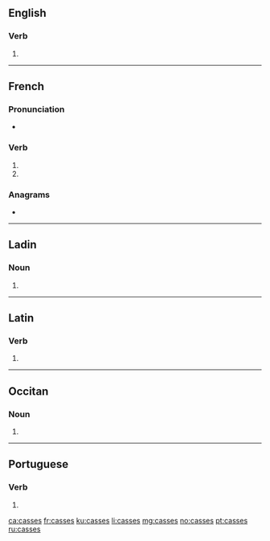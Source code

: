 ==English==

===Verb===
{{head|en|verb form}}

# {{en-third-person singular of|cass}}

----

==French==

===Pronunciation===
* {{rhymes|as|lang=fr}}

===Verb===
{{fr-verb-form}}

# {{inflection of|casser||2|s|pres|indc|lang=fr}}
# {{inflection of|casser||2|s|pres|subj|lang=fr}}

===Anagrams===
* {{l|fr|cessas}}

----

==Ladin==

===Noun===
{{head|lld|noun plural form}}

# {{plural of|cassa|lang=lld}}

----

==Latin==

===Verb===
{{la-verb-form|cassēs}}

# {{conjugation of|cassō||2|s|pres|act|sub|lang=la}}

----

==Occitan==

===Noun===
{{head|oc|noun plural form}}

# {{plural of|casse|lang=oc}}

----

==Portuguese==

===Verb===
{{pt-verb-form}}

# {{pt-verb-form-of|cassar}}

[[ca:casses]]
[[fr:casses]]
[[ku:casses]]
[[li:casses]]
[[mg:casses]]
[[no:casses]]
[[pt:casses]]
[[ru:casses]]